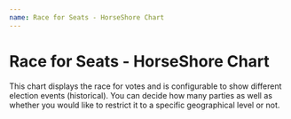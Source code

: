 ```yaml
---
name: Race for Seats - HorseShore Chart
---
```



# Race for Seats - HorseShore Chart

This chart displays the race for votes and is configurable to show different election events (historical). You can decide how many parties as well as whether you would like to restrict it to a specific geographical level or not.

<Playground>
    <HorseShoeChart width="600" height="220"/>
    <HorseShoeChartEmbed />
</Playground>
